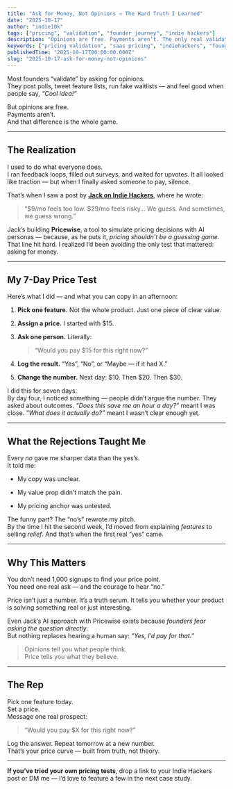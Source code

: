 ```yaml
---
title: "Ask for Money, Not Opinions — The Hard Truth I Learned"
date: "2025-10-17"
author: "indie10k"
tags: ["pricing", "validation", "founder journey", "indie hackers"]
description: "Opinions are free. Payments aren’t. The only real validation test is asking someone if they’d pay — and logging the truth. A short field note on how I learned pricing by asking for money directly."
keywords: ["pricing validation", "saas pricing", "indiehackers", "founder lessons", "indie10k"]
publishedTime: "2025-10-17T00:00:00.000Z"
slug: "2025-10-17-ask-for-money-not-opinions"
---
```


Most founders “validate” by asking for opinions.  
They post polls, tweet feature lists, run fake waitlists — and feel good when people say, _“Cool idea!”_

But opinions are free.  
Payments aren’t.  
And that difference is the whole game.

----------

## The Realization

I used to do what everyone does.  
I ran feedback loops, filled out surveys, and waited for upvotes. It all looked like traction — but when I finally asked someone to pay, silence.

That’s when I saw a post by **[Jack on Indie Hackers](https://www.indiehackers.com/post/build-log-0-why-i-m-building-pricewise-pricing-shouldnt-be-a-guessing-game-938cdda2c5?utm_source=chatgpt.com)**, where he wrote:

> “$9/mo feels too low. $29/mo feels risky… We guess. And sometimes, we guess wrong.”

Jack’s building **Pricewise**, a tool to simulate pricing decisions with AI personas — because, as he puts it, _pricing shouldn’t be a guessing game_.  
That line hit hard. I realized I’d been avoiding the only test that mattered: asking for money.

----------

## My 7-Day Price Test

Here’s what I did — and what you can copy in an afternoon:

1.  **Pick one feature.** Not the whole product. Just one piece of clear value.
    
2.  **Assign a price.** I started with $15.
    
3.  **Ask one person.** Literally:
    
    > “Would you pay $15 for this right now?”
    
4.  **Log the result.** “Yes”, “No”, or “Maybe — if it had X.”
    
5.  **Change the number.** Next day: $10. Then $20. Then $30.
    

I did this for seven days.  
By day four, I noticed something — people didn’t argue the number. They asked about outcomes. _“Does this save me an hour a day?”_ meant I was close. _“What does it actually do?”_ meant I wasn’t clear enough yet.

----------

## What the Rejections Taught Me

Every _no_ gave me sharper data than the yes’s.  
It told me:

-   My copy was unclear.
    
-   My value prop didn’t match the pain.
    
-   My pricing anchor was untested.
    

The funny part? The “no’s” rewrote my pitch.  
By the time I hit the second week, I’d moved from explaining _features_ to selling _relief_. And that’s when the first real “yes” came.

----------

## Why This Matters

You don’t need 1,000 signups to find your price point.  
You need one real ask — and the courage to hear “no.”

Price isn’t just a number. It’s a truth serum. It tells you whether your product is solving something real or just interesting.

Even Jack’s AI approach with Pricewise exists because _founders fear asking the question directly_.  
But nothing replaces hearing a human say: _“Yes, I’d pay for that.”_

> Opinions tell you what people think.  
> Price tells you what they believe.

----------

## The Rep

Pick one feature today.  
Set a price.  
Message one real prospect:

> “Would you pay $X for this right now?”

Log the answer. Repeat tomorrow at a new number.  
That’s your price curve — built from truth, not theory.

----------

**If you’ve tried your own pricing tests**, drop a link to your Indie Hackers post or DM me — I’d love to feature a few in the next case study.